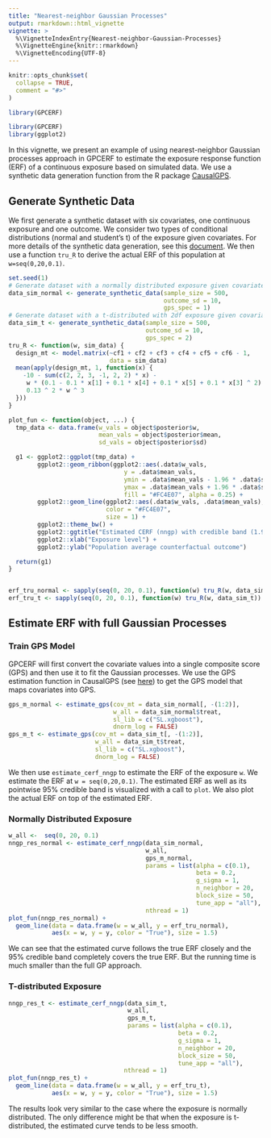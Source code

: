 ```yaml
---
title: "Nearest-neighbor Gaussian Processes"
output: rmarkdown::html_vignette
vignette: >
  %\VignetteIndexEntry{Nearest-neighbor-Gaussian-Processes}
  %\VignetteEngine{knitr::rmarkdown}
  %\VignetteEncoding{UTF-8}
---
```


```r
knitr::opts_chunk$set(
  collapse = TRUE,
  comment = "#>"
)
```

```r
library(GPCERF)
```

```r
library(GPCERF)
library(ggplot2)
```
In this vignette, we present an example of using nearest-neighbor Gaussian processes approach in GPCERF to estimate the exposure response function (ERF) of a continuous exposure based on simulated data. We use a synthetic data generation function from the R package [CausalGPS](https://nsaph-software.github.io/CausalGPS/index.html).

## Generate Synthetic Data

We first generate a synthetic dataset with six covariates, one continuous exposure and one outcome. We consider two types of conditional distributions (normal and student's t) of the exposure given covariates. For more details of the synthetic data generation, see this [document](https://nsaph-software.github.io/CausalGPS/articles/Generating-Synthetic-Data.html). We then use a function `tru_R` to derive the actual ERF of this population at `w=seq(0,20,0.1)`.
```r
set.seed(1)
# Generate dataset with a normally distributed exposure given covariates
data_sim_normal <- generate_synthetic_data(sample_size = 500,
                                           outcome_sd = 10,
                                           gps_spec = 1)
# Generate dataset with a t-distributed with 2df exposure given covariates
data_sim_t <- generate_synthetic_data(sample_size = 500,
                                      outcome_sd = 10,
                                      gps_spec = 2)
tru_R <- function(w, sim_data) {
  design_mt <- model.matrix(~cf1 + cf2 + cf3 + cf4 + cf5 + cf6 - 1,
                            data = sim_data)
  mean(apply(design_mt, 1, function(x) {
    -10 - sum(c(2, 2, 3, -1, 2, 2) * x) -
     w * (0.1 - 0.1 * x[1] + 0.1 * x[4] + 0.1 * x[5] + 0.1 * x[3] ^ 2) +
     0.13 ^ 2 * w ^ 3
  }))
}

plot_fun <- function(object, ...) {
  tmp_data <- data.frame(w_vals = object$posterior$w,
                         mean_vals = object$posterior$mean,
                         sd_vals = object$posterior$sd)

  g1 <- ggplot2::ggplot(tmp_data) +
        ggplot2::geom_ribbon(ggplot2::aes(.data$w_vals,
                                y = .data$mean_vals,
                                ymin = .data$mean_vals - 1.96 * .data$sd_vals,
                                ymax = .data$mean_vals + 1.96 * .data$sd_vals),
                                fill = "#FC4E07", alpha = 0.25) +
        ggplot2::geom_line(ggplot2::aes(.data$w_vals, .data$mean_vals),
                           color = "#FC4E07",
                           size = 1) +
        ggplot2::theme_bw() +
        ggplot2::ggtitle("Estimated CERF (nngp) with credible band (1.96sd)") +
        ggplot2::xlab("Exposure level") +
        ggplot2::ylab("Population average counterfactual outcome")

  return(g1)
}


erf_tru_normal <- sapply(seq(0, 20, 0.1), function(w) tru_R(w, data_sim_normal))
erf_tru_t <- sapply(seq(0, 20, 0.1), function(w) tru_R(w, data_sim_t))
```

## Estimate ERF with full Gaussian Processes

### Train GPS Model

GPCERF will first convert the covariate values into a single composite score (GPS) and then use it to fit the Gaussian processes. We use the GPS estimation function in CausalGPS (see [here](https://nsaph-software.github.io/CausalGPS/articles/Estimating-GPS.html)) to get the GPS model that maps covariates into GPS.

```r
gps_m_normal <- estimate_gps(cov_mt = data_sim_normal[, -(1:2)],
                             w_all = data_sim_normal$treat,
                             sl_lib = c("SL.xgboost"),
                             dnorm_log = FALSE)
gps_m_t <- estimate_gps(cov_mt = data_sim_t[, -(1:2)],
                        w_all = data_sim_t$treat,
                        sl_lib = c("SL.xgboost"),
                        dnorm_log = FALSE)
```

We then use `estimate_cerf_nngp` to estimate the ERF of the exposure `w`. We estimate the ERF at `w = seq(0,20,0.1)`. The estimated ERF as well as its pointwise 95\% credible band is visualized with a call to `plot`. We also plot the actual ERF on top of the estimated ERF.

### Normally Distributed Exposure

```r
w_all <-  seq(0, 20, 0.1)
nngp_res_normal <- estimate_cerf_nngp(data_sim_normal,
                                      w_all,
                                      gps_m_normal,
                                      params = list(alpha = c(0.1),
                                                    beta = 0.2,
                                                    g_sigma = 1,
                                                    n_neighbor = 20,
                                                    block_size = 50,
                                                    tune_app = "all"),
                                      nthread = 1)
plot_fun(nngp_res_normal) +
  geom_line(data = data.frame(w = w_all, y = erf_tru_normal),
            aes(x = w, y = y, color = "True"), size = 1.5)
```

We can see that the estimated curve follows the true ERF closely and the 95\% credible band completely covers the true ERF. But the running time is much smaller than the full GP approach.

### T-distributed Exposure

```r
nngp_res_t <- estimate_cerf_nngp(data_sim_t,
                                 w_all,
                                 gps_m_t,
                                 params = list(alpha = c(0.1),
                                               beta = 0.2,
                                               g_sigma = 1,
                                               n_neighbor = 20,
                                               block_size = 50,
                                               tune_app = "all"),
                                nthread = 1)
plot_fun(nngp_res_t) +
  geom_line(data = data.frame(w = w_all, y = erf_tru_t),
            aes(x = w, y = y, color = "True"), size = 1.5)
```

The results look very similar to the case where the exposure is normally distributed. The only difference might be that when the exposure is t-distributed, the estimated curve tends to be less smooth.
